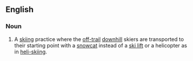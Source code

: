 ==English==

===Noun===
{{en-noun|sg=[[caterpillar]] [[skiing]]|-}}

# A [[skiing]] practice where the [[off-trail]] [[downhill]] skiers are transported to their starting point with a [[snowcat]] instead of a [[ski lift]] or a helicopter as in [[heli-skiing]].